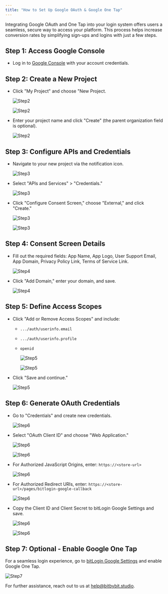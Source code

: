 ```yaml
---
title: "How to Set Up Google OAuth & Google One Tap"
---
```


Integrating Google OAuth and One Tap into your login system offers users a seamless, secure way to access your platform. This process helps increase conversion rates by simplifying sign-ups and logins with just a few steps.

## Step 1: Access Google Console

- Log in to [Google Console](https://console.cloud.google.com) with your account credentials.

## Step 2: Create a New Project

- Click "My Project" and choose "New Project.

  ![Step2](https://cdn.prod.website-files.com/659655f5b20d395a5c69efcf/66b5bb9c914b366fdff3cb27_AD_4nXf9dQypl5mAGWuxAUnbG-Q-ffovYJJCiFckuOqjjw32sF6KBGd6NVnv5LTg8Jl763xNpHnjoJt2dz2Ltgzo5xujhyjxNi02kuHjloMjc5j-K-BuYcOIo7bPaA4mk3tsEigghULU6PLQ4SfKQEJ5hU0M0tC7.png)

  ![Step2](https://cdn.prod.website-files.com/659655f5b20d395a5c69efcf/66b5bb9ca25a00f73d14ab07_AD_4nXeOnpt3RIEtiG4ppt2HT1wJERw_HPFNmYRJD973yC-5AIzLuNZz9ZueKChvCNAPKhafeOQ5FkdZURupjssd2lAmZbqMRyYAm5ek9klKSoMpEutr6H6CKImu4hWsdOqmb_MejRbnzeqYym16oOtG-9exMXIP.png)
- Enter your project name and click "Create" (the parent organization field is optional).

  ![Step2](https://cdn.prod.website-files.com/659655f5b20d395a5c69efcf/66b5bb9ca2cad9101a8647d0_AD_4nXfwJOR4MkRUarDgsWjGJ_eT3pKow8p0ZNHa_eI3qo-hbk2MTGAPNKZaYptUZF222DtpVB3pxfXQUHdQVjSMR7CGXQB9U5kihxlHlrJbTvay10hAf8wgVHF9F_Nge-ar7szsKAZ3FC63JBTWMwK79lf5wVuj.png)

## Step 3: Configure APIs and Credentials

- Navigate to your new project via the notification icon.

  ![Step3](https://cdn.prod.website-files.com/659655f5b20d395a5c69efcf/66b5bb9cc0b92b8fd8a142c4_AD_4nXfAaaD9kbdu-rSYt3S7OWWMQB_ZCD_ZTTPLCE9d8YPl7axZNyUhpfw6r_vhQGY4lka907Ypg--Cyeqm1mJOrzuk9ss9ypzH20ZZA-1PaE1C2egzuLVocxq4If_emBt-q4jtiWQErca7Mdj1mpUp0d7vmd2n.png)
- Select "APIs and Services" \> "Credentials."

  ![Step3](https://cdn.prod.website-files.com/659655f5b20d395a5c69efcf/66b5bb9c5e2445f0e67539b8_AD_4nXfhzKLvIIjRVaRvL9oqkeOIgWSI1vXXMZOwrVoTbRxhB8bM7OCgIA4zHmez8ef6qXON8P2owGdJeiouQL6zZm3RtNe0XmkQuvkpRgmOy4sADiWnKHY1mAYU__ZfoVQBAuIocLhSCgCGBnR4HPhBEWxMurGd.png)
- Click "Configure Consent Screen," choose "External," and click "Create."

  ![Step3](https://cdn.prod.website-files.com/659655f5b20d395a5c69efcf/66b5bb9cb283ab0cd8b34192_AD_4nXdIWu6U5YOqVfg9L-hn-gfaZtMPdRiNBCS6oOG2XpXqv44nyxisnp26USzgXINubuUiqycQx5t8btfTkSbTgTRX2aQFLFvJdXfI_hvZLr6O9YuHsyfAmcg6K8-AcHWaujbZ3yoXvjCbevQAyTv6oX_7UtzK.png)

  ![Step3](https://cdn.prod.website-files.com/659655f5b20d395a5c69efcf/66b5bb9cf93f3c827850bf3a_AD_4nXdDCAsvRNC8UWodjULo5fluE2TKd29hSqby4nT8cH13aGE_HZc__7KhKoIzInL68IByzsY0TfNnWVsdpmBUi_Tr_6R0YHSgMuMit7_qHiDNHXyIwOfJyPYn86Ni1yQlpXB290ufkF0vx226CH6lAm-bL0yr.png)

## Step 4: Consent Screen Details

- Fill out the required fields: App Name, App Logo, User Support Email, App Domain, Privacy Policy Link, Terms of Service Link.

  ![Step4](https://cdn.prod.website-files.com/659655f5b20d395a5c69efcf/66b5bb9cc9b7e2cff292554b_AD_4nXdNS13wm9KOMGePt_r0f9oy8uckJyv8vDM_zzUqeTKJs-dr6Ghwgs4GS8RbcIJQWlKieqrpoO503DiLplZXci1kL9sAJ-SWpOWqVIKOWJzpPiQPDmhDGIARmsuoc3I48DBWSk38mYgq0sBd6q1phhI-uMwl.png)
- Click "Add Domain," enter your domain, and save.

  ![Step4](https://cdn.prod.website-files.com/659655f5b20d395a5c69efcf/66b5bb9c06afb8efd1706756_AD_4nXcSRzqTu01ZbGzGBxVWMlYq_flfFlREI-hmkppXDLl2xsEW-DdiN27sAlpXmKWaU5ktoEk_R8ds26DMf3xIQ_R3se-xlDZXJj7ZpbfVmWhp9_K8I3peS1EoAYNnRSve8LdGKDp2mzZbfj1FeGucNWPA-r-f.png)

## Step 5: Define Access Scopes

- Click "Add or Remove Access Scopes" and include:
  - `.../auth/userinfo.email`
  - `.../auth/userinfo.profile`
  - `openid`

    <img
      src="https://cdn.prod.website-files.com/659655f5b20d395a5c69efcf/66b5bb9ca25a00f73d14ab0a_AD_4nXercQmgs568fEFuGjBK3PZKXHrrd8m4Uad1b1KHrldmzPt54uxnmCaR4nfvIBxgfRZaGuwOox9IRAgqsMO3YmBUwqcs8XLAzCr3LjA9VluWk-Qjpe5paO3KJ1wittveXuVKw6Z89Im-omyaXLNKPs6fMSgu.png"
      alt="Step5"
      className="mx-auto"
    />

    ![Step5](https://cdn.prod.website-files.com/659655f5b20d395a5c69efcf/66b5bb9c71807e2b2d11fa91_AD_4nXfZ96Ht-qkAYowD5VcSKRP2caJDEG0IzFxWCeCOxbSIxQ-g_khvxA8KuEC6zQHkgPBQdQQxz2YAgbhE2p7MoOVCUyGJzdHgNed9Qv4w6qzB5xTtWvhd47BAaqHdp9pmkmTTPgYsQ6Ook_tCEHUvLg8e0-3r.png)
- Click "Save and continue."

  ![Step5](https://cdn.prod.website-files.com/659655f5b20d395a5c69efcf/66b5bb9c0e44bfb9a01e8da9_AD_4nXff-_L6Fx5W-3Mlxb14yvQIOPbkBechdszDdSsgjlLNXtU9J0vG1e5tRKyeAf8523LnuC7kRdbrH3jwMJERIhpiq_0uXupBtz_lldwqidmO9wXP6ui0H3J3I-auMRn6Oh37V_f5_LXu0498AWNodNLhvOyd.png)

## Step 6: Generate OAuth Credentials

- Go to "Credentials" and create new credentials.

  ![Step6](https://cdn.prod.website-files.com/659655f5b20d395a5c69efcf/66b5bb9cb1f3e1bcf3e7d8d3_AD_4nXeJWU1iEOPBE843Q2nWoQ0LnfQcqsqV29UXUkN_-ZWXFbl6wOZBFhPonnEUmFY-RuUeJ4XUsVfLSkbsJtyuFsGZywZpzcyf9_4Wpm909g5iVz3kCe_nKU20fqQXmfIeejUb3Zrva-glJ7Iv8D5QZieQdhTt.png)
- Select "OAuth Client ID" and choose "Web Application."

  ![Step6](https://cdn.prod.website-files.com/659655f5b20d395a5c69efcf/66b5bb9c4e16d133ccbebade_AD_4nXeVxBLy6gOK0nGrFqlDgTS6QbzMmnS-xphX5xCkvOUbGekyYq71xw4ucMdfun4rTdW1Q5W5ok9PEV5i8tvacB7pB4wOl_2XplXSJZW6PVv1Kth8V0TWCsNnePAIYgkm-Cjg02I68qAwvMCJAwCKXR4hD-oS.png)

  ![Step6](https://cdn.prod.website-files.com/659655f5b20d395a5c69efcf/66b5bb9cba25ff21244223e1_AD_4nXeYuSs0gXVm8Cd-uReq3jpTOIfYzfUGMdOgNIe2lUKIb_HfL6r2KdIPNoHPH8KYklQDrUsSQ79_eGEm6c8S39jpB98JDeBlCoiYiitPGB8Vu0-XVD3McLc611VVvB1B14Vzow7cROHxBA8LpxEroxmOjQkp.png)
- For Authorized JavaScript Origins, enter: `https://<store-url>`

  ![Step6](https://cdn.prod.website-files.com/659655f5b20d395a5c69efcf/674937111eef3246ea0177d2_AD_4nXe1w4Pydr3qUu1NdzzYJJTZhbL0Q6cqqYTljG8H7dnqQ1yMttSfYj3CEwgynfzkNL5g1j1rYeSuUZRq3ORby3SNAMWpaNFE_Im-0DFycXK0A9iMVcgiVknVaK3lVhwMa6aP8fpG0A.png)
- For Authorized Redirect URIs, enter: `https://<store-url>/pages/bitlogin-google-callback`

  ![Step6](https://cdn.prod.website-files.com/659655f5b20d395a5c69efcf/674937404caddb2961a22507_AD_4nXcxseMJb7HFAxP4ZKMi1BalcO4wnUPDqt6PvqizRGXt6ebwJIDJWzmXZDB3lWe48YuTiOjxs_3PhhauBwM9wO7Sv7eu0YoHMXDnsXU7MhKCT74--xpwM7IYX0A_NtMFTTP0S29gjw.png)
- Copy the Client ID and Client Secret to bitLogin Google Settings and save.

  ![Step6](https://cdn.prod.website-files.com/659655f5b20d395a5c69efcf/674937b2ecb3275d2bed00ce_AD_4nXfQxhyhuU1zODFTbR9IEmhKkVmkKftuWA-c6EWPmSHfk_sXyFLOQSfTeki2veWGg-h5-nuuXd_EFGgI6J991Vf0F9a9CTTUO1XDypcMNHB7HwnHl_29IE_D5cwtOaxfXSqrgGdREw.png)

  ![Step6](https://cdn.prod.website-files.com/659655f5b20d395a5c69efcf/66b5bb9d06afb8efd17067a3_AD_4nXebzbsbO74KWw-Yq2iXkXK2OUv4D1Atqapa-qKJGZKb3AA7Ed4SzHB39sFshjfeyS_VG9MzLRcikU4cxj3E6Ld5zQzb3TuD3-cvrsHBV1CHVKRV9dzvDm5X9JiYeLDo63iyWm4KtMBZ4rLBzheVM2FPnRsg.png)

## Step 7: Optional - Enable Google One Tap

For a seamless login experience, go to [bitLogin Google Settings](https://app.bitbybit.studio) and enable Google One Tap.

![Step7](https://cdn.prod.website-files.com/659655f5b20d395a5c69efcf/66b5bb9cb283ab0cd8b34199_AD_4nXezcxlikLP_5QxuzjnCjzjm2dr5qZGV5pHpVeO_I5YM6WlteXaOxwCgHiWJGbaqCG_KSGjyeWceoLG2opZI0FhlO2WDL7chogZUPP3eLaAXLWPSjHK8mKKQK6pXEQEGwvLa179O03BAUA8LO5lQoDkL0O2_.png)

For further assistance, reach out to us at [help@bitbybit.studio](mailto:help@bitbybit.studio).